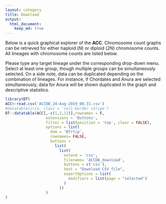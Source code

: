 ```yaml
---
layout: category
title: Download
output:
  html_document:
    keep_md: true
---
```



Below is a quick graphical explorer of the **ACC**. Chromosome count graphs can be retrieved for either haploid (*N*) or diploid (*2N*) chromosome counts. All lineages with chromosome counts are listed below.

Please type any target lineage under the corresponding drop-down menu. Select at least one group, though multiple groups can be simultaneously selected. On a side note, data can be duplicated depending on the combination of lineages. For instance, if Chordates and Anura are selected simultaneously, data for Anura will be shown duplicated in the graph and descriptive statistics.




```r
library(DT)
ACC<-read.csv('ACCDB_24-Aug-2019_00.31.csv')
#datatable(iris, class = 'cell-border stripe')
DT::datatable(ACC[,-c(1,2,12)],rownames = F,
                  extensions = 'Buttons',
                  filter = list(position = 'top', clear = FALSE),
                  options = list(
                    dom = 'Bfrtip',
                    rownames= FALSE,
                    buttons = 
                      list(
                        list(
                          extend = 'csv',
                          filename= 'ACCDB_download',
                          buttons = c('csv'),
                          text = "Download CSV file",
                          exportOptions = list(
                            modifiers = list(page = "selected")
                          )
                        ))
                  )
)
```


